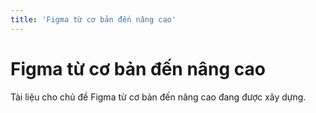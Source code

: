 ```yaml
---
title: 'Figma từ cơ bản đến nâng cao'
---
```


# Figma từ cơ bản đến nâng cao

<Warning>
  Tài liệu cho chủ đề Figma từ cơ bản đến nâng cao đang được xây dựng.
</Warning>
